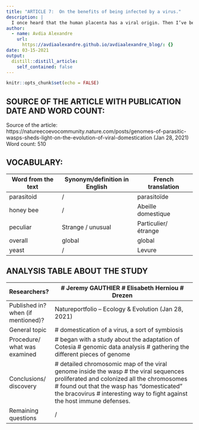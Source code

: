 ```yaml
---
title: "ARTICLE 7:  On the benefits of being infected by a virus."
description: |
  I once heard that the human placenta has a viral origin. Then I’ve been wondering if they were other examples of benefits of being infected by a virus. I found out that a parasitoid wasp takes advantage of an old viral infection. The idea is too see good side of the pathogens.
author:
  - name: Avdia Alexandre
    url:
      https://avdiaalexandre.github.io/avdiaalexandre_blog/: {}
date: 03-15-2021
output:
  distill::distill_article:
    self_contained: false
---
```


```r
knitr::opts_chunk$set(echo = FALSE)
```


## SOURCE OF THE ARTICLE WITH PUBLICATION DATE AND WORD COUNT:
Source of the article: https://natureecoevocommunity.nature.com/posts/genomes-of-parasitic-wasps-sheds-light-on-the-evolution-of-viral-domestication 
(Jan 28, 2021)
Word count: 510

## VOCABULARY: 
|     Word   from the text    |     Synonym/definition   in English    |     French   translation      |
|-----------------------------|----------------------------------------|-------------------------------|
|     parasitoid              |     /                                  |     parasitoïde               |
|     honey bee               |     /                                  |     Abeille domestique        |
|     peculiar                |     Strange /   unusual                |     Particulier/   étrange    |
|     overall                 |     global                             |     global                    |
|     yeast                   |     /                                  |     Levure                    |
## ANALYSIS TABLE ABOUT THE STUDY
|     Researchers?                            |     # Jeremy GAUTHIER     # Elisabeth Herniou     # Drezen                                                                                                                                                                                                                             |
|---------------------------------------------|----------------------------------------------------------------------------------------------------------------------------------------------------------------------------------------------------------------------------------------------------------------------------------------|
|     Published in? when   (if mentioned)?    |     Natureportfolio – Ecology &   Evolution         (Jan 28, 2021)                                                                                                                                                                                                                     |
|     General topic                           |     #   domestication of a virus, a sort of symbiosis                                                                                                                                                                                                                                  |
|     Procedure/     what was examined        |           # began with a study about the adaptation   of  Cotesia     # genomic data analysis     # gathering the different pieces of genome                                                                                                                                           |
|     Conclusions/   discovery                |     # detailed chromosomic map of the viral   genome inside the wasp     # the viral sequences proliferated and colonized   all the chromosomes      # found out that the wasp has “domesticated” the bracovirus     # interesting way to fight against the host   immune defenses.    |
|     Remaining questions                     |     /                                                                                                                                                                                                                                                                                  |
